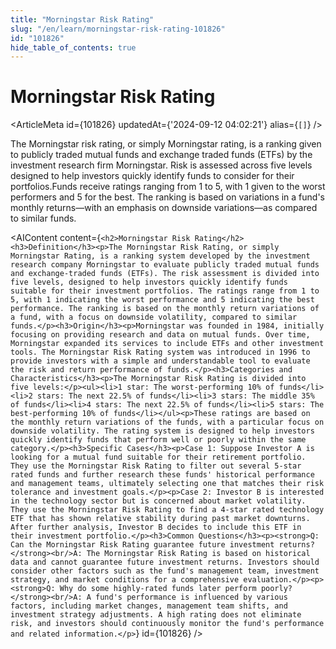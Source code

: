```yaml
---
title: "Morningstar Risk Rating"
slug: "/en/learn/morningstar-risk-rating-101826"
id: "101826"
hide_table_of_contents: true
---
```



# Morningstar Risk Rating

<ArticleMeta id={101826} updatedAt={'2024-09-12 04:02:21'} alias={`[]`} />
<div className='border-solid border-b border-t-0 my-4 border-[var(--ifm-color-gray-300)]' />

The Morningstar risk rating, or simply Morningstar rating, is a ranking given to publicly traded mutual funds and exchange traded funds (ETFs) by the investment research firm Morningstar. Risk is assessed across five levels designed to help investors quickly identify funds to consider for their portfolios.Funds receive ratings ranging from 1 to 5, with 1 given to the worst performers and 5 for the best. The ranking is based on variations in a fund's monthly returns—with an emphasis on downside variations—as compared to similar funds.

<AIContent content={`<h2>Morningstar Risk Rating</h2><h3>Definition</h3><p>The Morningstar Risk Rating, or simply Morningstar Rating, is a ranking system developed by the investment research company Morningstar to evaluate publicly traded mutual funds and exchange-traded funds (ETFs). The risk assessment is divided into five levels, designed to help investors quickly identify funds suitable for their investment portfolios. The ratings range from 1 to 5, with 1 indicating the worst performance and 5 indicating the best performance. The ranking is based on the monthly return variations of a fund, with a focus on downside volatility, compared to similar funds.</p><h3>Origin</h3><p>Morningstar was founded in 1984, initially focusing on providing research and data on mutual funds. Over time, Morningstar expanded its services to include ETFs and other investment tools. The Morningstar Risk Rating system was introduced in 1996 to provide investors with a simple and understandable tool to evaluate the risk and return performance of funds.</p><h3>Categories and Characteristics</h3><p>The Morningstar Risk Rating is divided into five levels:</p><ul><li>1 star: The worst-performing 10% of funds</li><li>2 stars: The next 22.5% of funds</li><li>3 stars: The middle 35% of funds</li><li>4 stars: The next 22.5% of funds</li><li>5 stars: The best-performing 10% of funds</li></ul><p>These ratings are based on the monthly return variations of the funds, with a particular focus on downside volatility. The rating system is designed to help investors quickly identify funds that perform well or poorly within the same category.</p><h3>Specific Cases</h3><p>Case 1: Suppose Investor A is looking for a mutual fund suitable for their retirement portfolio. They use the Morningstar Risk Rating to filter out several 5-star rated funds and further research these funds' historical performance and management teams, ultimately selecting one that matches their risk tolerance and investment goals.</p><p>Case 2: Investor B is interested in the technology sector but is concerned about market volatility. They use the Morningstar Risk Rating to find a 4-star rated technology ETF that has shown relative stability during past market downturns. After further analysis, Investor B decides to include this ETF in their investment portfolio.</p><h3>Common Questions</h3><p><strong>Q: Can the Morningstar Risk Rating guarantee future investment returns?</strong><br/>A: The Morningstar Risk Rating is based on historical data and cannot guarantee future investment returns. Investors should consider other factors such as the fund's management team, investment strategy, and market conditions for a comprehensive evaluation.</p><p><strong>Q: Why do some highly-rated funds later perform poorly?</strong><br/>A: A fund's performance is influenced by various factors, including market changes, management team shifts, and investment strategy adjustments. A high rating does not eliminate risk, and investors should continuously monitor the fund's performance and related information.</p>`} id={101826} />
